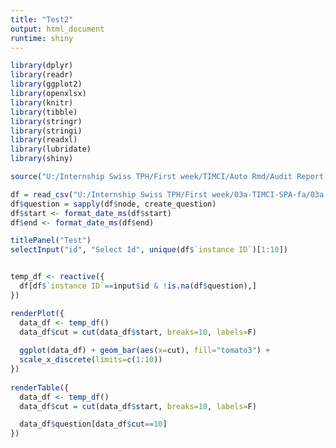 ```yaml
---
title: "Test2"
output: html_document
runtime: shiny
---
```


```r
library(dplyr)
library(readr)
library(ggplot2)
library(openxlsx)
library(knitr)
library(tibble)
library(stringr)
library(stringi)
library(readxl)
library(lubridate)
library(shiny)
```

```r
source("U:/Internship Swiss TPH/First week/TIMCI/Auto Rmd/Audit Report Functions.R", local = knitr::knit_global())
```

```r
df = read_csv("U:/Internship Swiss TPH/First week/03a-TIMCI-SPA-fa/03a-TIMCI-SPA-fa - audit.csv")
df$question = sapply(df$node, create_question)
df$start <- format_date_ms(df$start)
df$end <- format_date_ms(df$end)
```

```r

titlePanel("Test")
selectInput("id", "Select Id", unique(df$`instance ID`)[1:10])


temp_df <- reactive({
  df[df$`instance ID`==input$id & !is.na(df$question),]
})

renderPlot({
  data_df <- temp_df()
  data_df$cut = cut(data_df$start, breaks=10, labels=F)
  
  ggplot(data_df) + geom_bar(aes(x=cut), fill="tomato3") +
  scale_x_discrete(limits=c(1:10))
})
  
renderTable({
  data_df <- temp_df()
  data_df$cut = cut(data_df$start, breaks=10, labels=F)

  data_df$question[data_df$cut==10]
})
```
